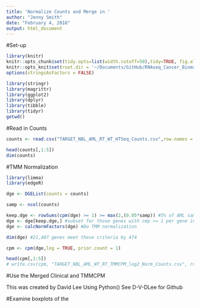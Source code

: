 ```yaml
---
title: 'Normalize Counts and Merge in '
author: "Jenny Smith"
date: "February 4, 2018"
output: html_document
---
```



#Set-up 

```r
library(knitr)
knitr::opts_chunk$set(tidy.opts=list(width.cutoff=50),tidy=TRUE, fig.align='center', fig.height=5, fig.width=8, dpi = 600)
knitr::opts_knit$set(root.dir = '~/Documents/GitHub/RNAseq_Cancer_Biomarkers/')
options(stringsAsFactors = FALSE)
```


```r
library(stringr)
library(magrittr)
library(ggplot2)
library(dplyr)
library(tibble)
library(tidyr)
getwd()
```


#Read in Counts 

```r
counts <- read.csv("TARGET_NBL_AML_RT_WT_HTSeq_Counts.csv",row.names = 1)

head(counts[,1:5])
dim(counts)
```



#TMM Normalization 

```r
library(limma)
library(edgeR)
```

```r
dge <- DGEList(counts = counts)
```

```r
samp <- ncol(counts)

keep.dge <- rowSums(cpm(dge) >= 1) >= max(2,(0.05*samp)) #5% of AML samples has cpm of at least 1 for a gene
dge <- dge[keep.dge,] #subset for those genes with cmp >= 1 per gene in AML samples
dge <- calcNormFactors(dge) #Do TMM normalization
```

```r
dim(dge) #21,407 genes meet these criteria by 474 

cpm <- cpm(dge,log = TRUE, prior.count = 1)

head(cpm[,1:5])
# write.csv(cpm, "TARGET_NBL_AML_WT_RT_TMMCPM_log2_Norm_Counts.csv", row.names = TRUE)
```


#Use the Merged Clinical and TMMCPM 

This was created by David Lee Using Python()
See D-V-DLee for Github 


#Examine boxplots of the 

```r

```








